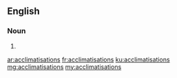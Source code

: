 ==English==

===Noun===
{{head|en|plural}}

# {{plural of|acclimatisation|lang=en|nocat=1}}

[[ar:acclimatisations]]
[[fr:acclimatisations]]
[[ku:acclimatisations]]
[[mg:acclimatisations]]
[[my:acclimatisations]]